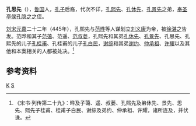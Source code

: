 '''孔思先'''（{{bd|5世纪|？|445年||catIdx=K}}），[[鲁郡|鲁国]]人，[[孔子|孔子]]后裔，代次不详，[[孔熙先|孔熙先]]、[[孔休先|孔休先]]、[[孔景先|孔景先]]之弟，[[奉圣亭侯|奉圣亭侯]][[孔隐之|孔隐之]]之侄。

[[刘宋|刘宋]][[元嘉_(刘宋)|元嘉]]二十二年（445年），孔熙先与[[范晔_(史家)|范晔]]等人谋划立[[刘义康|刘义康]]为帝，被[[徐湛之|徐湛之]]告发。范晔和其子[[范蔼|范蔼]]、范遥、[[范叔蒌|范叔蒌]]，孔熙先和其弟[[孔休先|孔休先]]、[[孔景先|孔景先]]、孔思先、孔熙先的儿子[[孔桂甫|孔桂甫]]、孔桂甫的儿子[[孔白民|孔白民]]，[[谢综|谢综]]和其弟[[谢约|谢约]]、[[仲承祖|仲承祖]]、[[许耀|许耀]]以及其他和本案相关的人都被处决。<ref>《宋书·列传第二十九》：晔及子蔼、遥、叔蒌、孔熙先及弟休先、景先、思先、熙先子桂甫、桂甫子白民、谢综及弟约、仲承祖、许耀，诸所连及，并伏诛。</ref>

==参考资料==
{{reflist}}

[[Category:刘宋被处决者|K]]
[[Category:孔子後裔|S]]